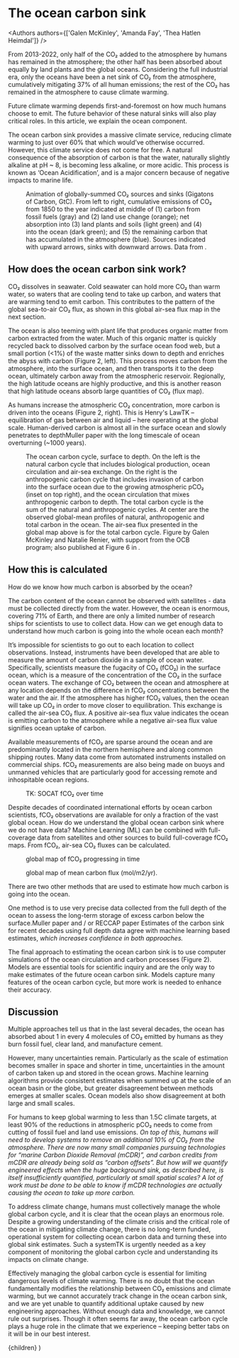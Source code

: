 
# The ocean carbon sink

<Authors authors={['Galen McKinley', 'Amanda Fay', 'Thea Hatlen Heimdal']} />

From 2013-2022, only half of the CO₂ added to the atmosphere by humans has remained in the atmosphere; the other half has been absorbed about equally by land plants and the global oceans. Considering the full industrial era, only the oceans have been a net sink of CO₂ from the atmosphere, cumulatively mitigating 37% of all human emissions; the rest of the CO₂ has remained in the atmosphere to cause climate warming.<Cite id='friedlingstein.2023' />

Future climate warming depends first-and-foremost on how much humans choose to emit. The future behavior of these natural sinks will also play critical roles. In this article, we explain the ocean component.

The ocean carbon sink provides a massive climate service, reducing climate warming to just over 60% that which would’ve otherwise occurred. However, this climate service does not come for free. A natural consequence of the absorption of carbon is that the water, naturally slightly alkaline at pH ~ 8, is becoming less alkaline, or more acidic. This process is known as ‘Ocean Acidification’, and is a major concern because of negative impacts to marine life.<Cite id='doney.2020' />

<Figure>
  <Sinks />
  <FigureCaption number={1}>
    Animation of globally-summed CO₂ sources and sinks (Gigatons of Carbon,
    GtC). From left to right, cumulative emissions of CO₂ from 1850 to the year
    indicated at middle of (1) carbon from fossil fuels (gray) and (2) land use
    change (orange); net absorption into (3) land plants and soils (light green)
    and (4) into the ocean (dark green); and (5) the remaining carbon that has
    accumulated in the atmosphere (blue). Sources indicated with upward arrows,
    sinks with downward arrows. Data from <Cite id='friedlingstein.2023' />.
  </FigureCaption>
</Figure>

## How does the ocean carbon sink work?

CO₂ dissolves in seawater. Cold seawater can hold more CO₂ than warm water, so waters that are cooling tend to take up carbon, and waters that are warming tend to emit carbon. This contributes to the pattern of the global sea-to-air CO₂ flux, as shown in this global air-sea flux map in the next section.

The ocean is also teeming with plant life that produces organic matter from carbon extracted from the water. Much of this organic matter is quickly recycled back to dissolved carbon by the surface ocean food web, but a small portion (\<1%) of the waste matter sinks down to depth and enriches the abyss with carbon (Figure 2, left). This process moves carbon from the atmosphere, into the surface ocean, and then transports it to the deep ocean, ultimately carbon away from the atmospheric reservoir. Regionally, the high latitude oceans are highly productive, and this is another reason that high latitude oceans absorb large quantities of CO₂ (flux map).

As humans increase the atmospheric CO₂ concentration, more carbon is driven into the oceans (Figure 2, right). This is Henry's Law<Sidenote url='https://en.wikipedia.org/wiki/Henry%27s_law'>TK</Sidenote> – equilibration of gas between air and liquid – here operating at the global scale. Human-derived carbon is almost all in the surface ocean and slowly penetrates to depth<Sidenote>Muller paper</Sidenote> with the long timescale of ocean overturning (~1000 years).

<Figure>
  <OceanCycleDiagram />
  <FigureCaption number={2}>
    The ocean carbon cycle, surface to depth. On the left is the natural carbon
    cycle that includes biological production, ocean circulation and air-sea
    exchange. On the right is the anthropogenic carbon cycle that includes
    invasion of carbon into the surface ocean due to the growing atmospheric
    pCO₂ (inset on top right), and the ocean circulation that mixes
    anthropogenic carbon to depth. The total carbon cycle is the sum of the
    natural and anthropogenic cycles. At center are the observed global-mean
    profiles of natural, anthropogenic and total carbon in the ocean. The
    air-sea flux presented in the global map above is for the total carbon
    cycle. Figure by Galen McKinley and Natalie Renier, with support from the
    OCB program; also published at Figure 6 in <Cite id='crisp.2022' />.
  </FigureCaption>
</Figure>

## How this is calculated

How do we know how much carbon is absorbed by the ocean?

The carbon content of the ocean cannot be observed with satellites - data must be collected directly from the water. However, the ocean is enormous, covering 71% of Earth, and there are only a limited number of research ships for scientists to use to collect data. How can we get enough data to understand how much carbon is going into the whole ocean each month?

It’s impossible for scientists to go out to each location to collect observations. Instead, instruments have been developed that are able to measure the amount of carbon dioxide in a sample of ocean water. Specifically, scientists measure the fugacity of CO₂ (fCO₂) in the surface ocean, which is a measure of the concentration of the CO₂ in the surface ocean waters. The exchange of CO₂ between the ocean and atmosphere at any location depends on the difference in fCO₂ concentrations between the water and the air. If the atmosphere has higher fCO₂ values, then the ocean will take up CO₂ in order to move closer to equilibration. This exchange is called the air-sea CO₂ flux. A positive air-sea flux value indicates the ocean is emitting carbon to the atmosphere while a negative air-sea flux value signifies ocean uptake of carbon.

Available measurements of fCO₂ are sparse around the ocean and are predominantly located in the northern hemisphere and along common shipping routes. Many data come from automated instruments installed on commercial ships. fCO₂ measurements are also being made on buoys and unmanned vehicles that are particularly good for accessing remote and inhospitable ocean regions.

<Figure>
  <Map
    sourceUrl='https://carbonplan-data-viewer.s3.us-west-2.amazonaws.com/demo/leap-data-stories/SOCATv2019_tracks_gridded_monthly.zarr'
    variable='fco2_ave_weighted'
    clim={[280, 440]}
    colormapName='warm'
    label='Measured fCO₂'
    units='μatm'
    startYear={1970}
    delay={100}
/>

  <FigureCaption number={3}>TK: SOCAT fCO₂ over time</FigureCaption>
</Figure>

Despite decades of coordinated international efforts by ocean carbon scientists, fCO₂ observations are available for only a fraction of the vast global ocean. How do we understand the global ocean carbon sink where we do not have data? Machine Learning (ML) can be combined with full-coverage data from satellites and other sources to build full-coverage fCO₂ maps. From fCO₂, air-sea CO₂ fluxes can be calculated.

<Figure>
  <Map
    sourceUrl='https://carbonplan-data-viewer.s3.us-west-2.amazonaws.com/demo/leap-data-stories/GCB-2023_dataprod_LDEO-HPD_1959-2022-flipped-lon.zarr'
    variable='sfco2'
    clim={[280, 440]}
    label='Reconstructed fCO₂'
    units='μatm'
    colormapName='warm'
    startYear={1959}
  />
  <FigureCaption number={4}>
    global map of fCO₂ progressing in time
  </FigureCaption>
</Figure>

<Figure>
  <FluxMaps />
  <FigureCaption number={5}>
    global map of mean carbon flux (mol/m2/yr).
  </FigureCaption>
</Figure>

There are two other methods that are used to estimate how much carbon is going into the ocean.

One method is to use very precise data collected from the full depth of the ocean to assess the long-term storage of excess carbon below the surface.<Sidenote>Muller paper and / or RECCAP paper</Sidenote> Estimates of the carbon sink for recent decades using full depth data agree with machine learning based estimates,<Cite id='fay.2021' /> which increases confidence in both approaches.

The final approach to estimating the ocean carbon sink is to use computer simulations of the ocean circulation and carbon processes (Figure 2). Models are essential tools for scientific inquiry and are the only way to make estimates of the future ocean carbon sink. Models capture many features of the ocean carbon cycle, but more work is needed to enhance their accuracy.<Cite id='fay.2021' />

## Discussion

Multiple approaches tell us that in the last several decades, the ocean has absorbed about 1 in every 4 molecules of CO₂ emitted by humans as they burn fossil fuel, clear land, and manufacture cement.<Cite id='friedlingstein.2023' />

However, many uncertainties remain. Particularly as the scale of estimation becomes smaller in space and shorter in time, uncertainties in the amount of carbon taken up and stored in the ocean grows. Machine learning algorithms provide consistent estimates when summed up at the scale of an ocean basin or the globe, but greater disagreement between methods emerges at smaller scales. Ocean models also show disagreement at both large and small scales.<Cite id='fay.2021' />

For humans to keep global warming to less than 1.5C climate targets, at least 90% of the reductions in atmospheric pCO₂ needs to come from cutting of fossil fuel and land use emissions.<Cite id='ipcc.2022' /> On top of this, humans will need to develop systems to remove an additional 10% of CO₂ from the atmosphere. There are now many small companies pursuing technologies for “marine Carbon Dioxide Removal (mCDR)”,<Cite id='nasem.2022' /> and carbon credits from mCDR are already being sold as “carbon offsets”. But how will we quantify engineered effects when the huge background sink, as described here, is itself insufficiently quantified, particularly at small spatial scales? A lot of work must be done to be able to know if mCDR technologies are actually causing the ocean to take up more carbon.

To address climate change, humans must collectively manage the whole global carbon cycle, and it is clear that the ocean plays an enormous role. Despite a growing understanding of the climate crisis and the critical role of the ocean in mitigating climate change, there is no long-term funded, operational system for collecting ocean carbon data and turning these into global sink estimates. Such a system<Sidenote url='https://wmo.int/activities/global-greenhouse-gas-watch-g3w'>TK</Sidenote> is urgently needed as a key component of monitoring the global carbon cycle and understanding its impacts on climate change.

Effectively managing the global carbon cycle is essential for limiting dangerous levels of climate warming. There is no doubt that the ocean fundamentally modifies the relationship between CO₂ emissions and climate warming, but we cannot accurately track change in the ocean carbon sink, and we are yet unable to quantify additional uptake caused by new engineering approaches. Without enough data and knowledge, we cannot rule out surprises. Though it often seems far away, the ocean carbon cycle plays a huge role in the climate that we experience – keeping better tabs on it will be in our best interest.

  <Story references={references}>{children}</Story>
)
